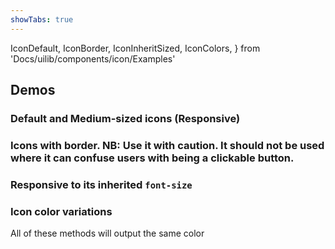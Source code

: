 ```yaml
---
showTabs: true
---
```


  IconDefault,
  IconBorder,
  IconInheritSized,
  IconColors,
} from 'Docs/uilib/components/icon/Examples'

## Demos

### Default and Medium-sized icons (Responsive)

<IconDefault />

### Icons with border. **NB:** Use it with caution. It should not be used where it can confuse users with being a clickable button.

<IconBorder />

### Responsive to its inherited `font-size`

<IconInheritSized />

### Icon color variations

All of these methods will output the same color

<IconColors />
